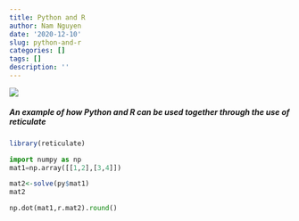 ```yaml
---
title: Python and R
author: Nam Nguyen
date: '2020-12-10'
slug: python-and-r
categories: []
tags: []
description: ''
---
```

![](/img/rikka2.png)

##### An example of how Python and R can be used together through the use of reticulate
```r
library(reticulate)
```

```python
import numpy as np
mat1=np.array([[1,2],[3,4]])
```

```r
mat2<-solve(py$mat1)
mat2
```

```python
np.dot(mat1,r.mat2).round()
```

